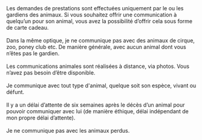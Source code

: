 
<div className="flex">
  <span className="text-2xl pr-2">
    <IoIosArrowDropright className="w-6 h-6 mr-2" aria-hidden="true" />
  </span>
  <section>
    Les demandes de prestations sont effectuées uniquement par le ou les
    gardiens des animaux. Si vous souhaitez offrir une communication à quelqu’un
    pour son animal, vous avez la possibilité d’offrir cela sous forme de carte
    cadeau.
  </section>
</div>
<br />
<div className="flex">
  <span className="text-2xl pr-2">
    <IoIosArrowDropright className="w-6 h-6 mr-2" aria-hidden="true" />
  </span>
  <section>
    Dans la même optique, je ne communique pas avec des animaux de cirque, zoo,
    poney club etc. De manière générale, avec aucun animal dont vous n’êtes pas
    le gardien.
  </section>
</div>
<br />
<div className="flex">
  <span className="text-2xl pr-2">
    <IoIosArrowDropright className="w-6 h-6 mr-2" aria-hidden="true" />
  </span>
  <section>
    Les communications animales sont réalisées à distance, via photos. Vous
    n’avez pas besoin d’être disponible.
  </section>
</div>
<br />
<div className="flex">
  <span className="text-2xl pr-2">
    <IoIosArrowDropright className="w-6 h-6 mr-2" aria-hidden="true" />
  </span>
  <section>
    Je communique avec tout type d&apos;animal, quelque soit son espèce, vivant
    ou défunt.
  </section>
</div>
<br />
<div className="flex">
  <span className="text-2xl pr-2">
    <IoIosArrowDropright className="w-6 h-6 mr-2" aria-hidden="true" />
  </span>
  <section>
    Il y a un délai d’attente de six semaines après le décès d’un animal pour
    pouvoir communiquer avec lui (de manière éthique, délai indépendant de mon
    propre délai d’attente).
  </section>
</div>
<br />
<div className="flex">
  <span className="text-2xl pr-2">
    <CgDanger className="w-6 h-6 mr-2" aria-hidden="true" />
  </span>
  <section>Je ne communique pas avec les animaux perdus.</section>
</div>
